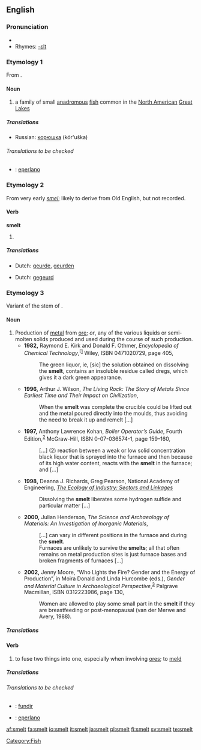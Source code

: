 ==English==

===Pronunciation===
* {{IPA|/'smεlt/}}
* Rhymes: [[Rhymes:English:-ɛlt|-ɛlt]]

===Etymology 1===
From {{OE.}} {{term|smelt}}.

====Noun====
{{en-noun}}

# a family of small [[anadromous]] [[fish]] common in the [[North America]]n [[Great Lakes]]

=====Translations=====
{{trans-top|a family of small fish}}
{{trans-mid}}
* Russian: [[корюшка]] (kór'uška) {{f}}
{{trans-bottom}}

======Translations to be checked======
{{checktrans}}
{{trans-top|translations to be checked}}

{{trans-mid}}
* {{ttbc|Spanish}}: [[eperlano]] {{m}}
{{trans-bottom}}

===Etymology 2===
From very early {{ME.}} ''[[smel]]''; likely to derive from Old English, but not recorded.

====Verb====
'''smelt'''

# {{past of|smell}}

=====Translations=====
{{trans-top|simple past tense of smell}}
* Dutch: [[geurde]], [[geurden]]
{{trans-mid}}
{{trans-bottom}}

{{trans-top|past participle of smell}}
* Dutch: [[gegeurd]]
{{trans-mid}}
{{trans-bottom}}

===Etymology 3===
Variant of the stem of {{OE.}} {{term|meltan||to melt}}.

====Noun====
{{en-noun}}

# Production of [[metal]] from [[ore]]; ''or'', any of the various liquids or semi-molten solids produced and used during the course of such production.
#* '''1982,''' Raymond E. Kirk and Donald F. Othmer, ''Encyclopedia of Chemical Technology'',<sup>[[http://books.google.com/books?id=ELo2AAAAMAAJ]</sup> Wiley, ISBN 0471020729, page 405,
#*: The green liquor, ie, [sic] the solution obtained on dissolving the '''smelt''', contains an insoluble residue called dregs, which gives it a dark green appearance.
#* '''1996,''' Arthur J. Wilson, ''The Living Rock: The Story of Metals Since Earliest Time and Their Impact on Civilization'',
#*: When the '''smelt''' was complete the crucible could be lifted out and the metal poured directly into the moulds, thus avoiding the need to break it up and remelt […]
#* '''1997,''' Anthony Lawrence Kohan, ''Boiler Operator’s Guide'', Fourth Edition,<sup>[http://books.google.com/books?id=tAQ-Gc2xv-UC]</sup> McGraw-Hill, ISBN 0-07-036574-1, page 159–160,
#*: […] (2) reaction between a weak or low solid concentration black liquor that is sprayed into the furnace and then because of its high water content, reacts with the '''smelt''' in the furnace; and […]
#* '''1998,''' Deanna J. Richards, Greg Pearson, National Academy of Engineering, ''[http://books.google.com/books?id=OVuP71DnFB4C&pg=PA110&ots=SP3aKLEbYU&dq=%22the+smelt%22+-fish+-salmon&sig=TD8Egg9gpOmFbOc6vW3lha0_WbA#PPA110,M1 The Ecology of Industry: Sectors and Linkages]''
#*: Dissolving the '''smelt''' liberates some hydrogen sulfide and particular matter […]
#* '''2000,''' Julian Henderson, ''The Science and Archaeology of Materials: An Investigation of Inorganic Materials'',
#*: […] can vary in different positions in the furnace and during the '''smelt'''.
#*: Furnaces are unlikely to survive the '''smelts'''; all that often remains on metal production sites is just furnace bases and broken fragments of furnaces […]
#* '''2002,''' Jenny Moore, “Who Lights the Fire? Gender and the Energy of Production”, in Moira Donald and Linda Hurcombe (eds.), ''Gender and Material Culture in Archaeological Perspective'',<sup>[http://books.google.com/books?id=che-z_41CnkC]</sup> Palgrave Macmillan, ISBN 0312223986, page 130,
#*: Women are allowed to play some small part in the '''smelt''' if they are breastfeeding or post-menopausal (van der Merwe and Avery, 1988). <!-- Confused? So is Ms. Moore. The smelt is considered allegorical for the female reproductive process, but woman who are pregnant or capable of pregnancy are considered detrimental to the smelt, so can't participate. -->

=====Translations=====
{{trans-top|process of producing iron and steel from iron ore}}
{{trans-mid}}
{{trans-bottom}}

====Verb====
{{en-verb}}

# to fuse two things into one, especially when involving [[ore]]s; to [[meld]]

=====Translations=====
{{trans-top|to fuse two things into one}}
{{trans-mid}}
{{trans-bottom}}

======Translations to be checked======
{{checktrans}}
{{trans-top|translations to be checked}}

{{trans-mid}}
* {{ttbc|Portuguese}}: [[fundir]]
* {{ttbc|Spanish}}: [[eperlano]] {{m}}
{{trans-bottom}}

[[Category:Fish]]

[[af:smelt]]
[[fa:smelt]]
[[io:smelt]]
[[it:smelt]]
[[ja:smelt]]
[[pl:smelt]]
[[fi:smelt]]
[[sv:smelt]]
[[te:smelt]]